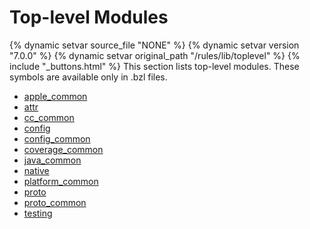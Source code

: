 <html devsite>
<head>
  <meta name="project_path" value="/_project.yaml">
  <meta name="book_path" value="/versions/7.0.0/_book.yaml">
</head>
<body>
<h1 class="page-title">Top-level Modules</h1>

{% dynamic setvar source_file "NONE" %}
{% dynamic setvar version "7.0.0" %}
{% dynamic setvar original_path "/rules/lib/toplevel" %}
{% include "_buttons.html" %}
This section lists top-level modules. These symbols are available only in .bzl files.

<ul>

<li><a href="/versions/7.0.0/rules/lib/toplevel/apple_common">apple_common</a></li>

<li><a href="/versions/7.0.0/rules/lib/toplevel/attr">attr</a></li>

<li><a href="/versions/7.0.0/rules/lib/toplevel/cc_common">cc_common</a></li>

<li><a href="/versions/7.0.0/rules/lib/toplevel/config">config</a></li>

<li><a href="/versions/7.0.0/rules/lib/toplevel/config_common">config_common</a></li>

<li><a href="/versions/7.0.0/rules/lib/toplevel/coverage_common">coverage_common</a></li>

<li><a href="/versions/7.0.0/rules/lib/toplevel/java_common">java_common</a></li>

<li><a href="/versions/7.0.0/rules/lib/toplevel/native">native</a></li>

<li><a href="/versions/7.0.0/rules/lib/toplevel/platform_common">platform_common</a></li>

<li><a href="/versions/7.0.0/rules/lib/toplevel/proto">proto</a></li>

<li><a href="/versions/7.0.0/rules/lib/toplevel/proto_common">proto_common</a></li>

<li><a href="/versions/7.0.0/rules/lib/toplevel/testing">testing</a></li>
</ul>
</body>
</html>
